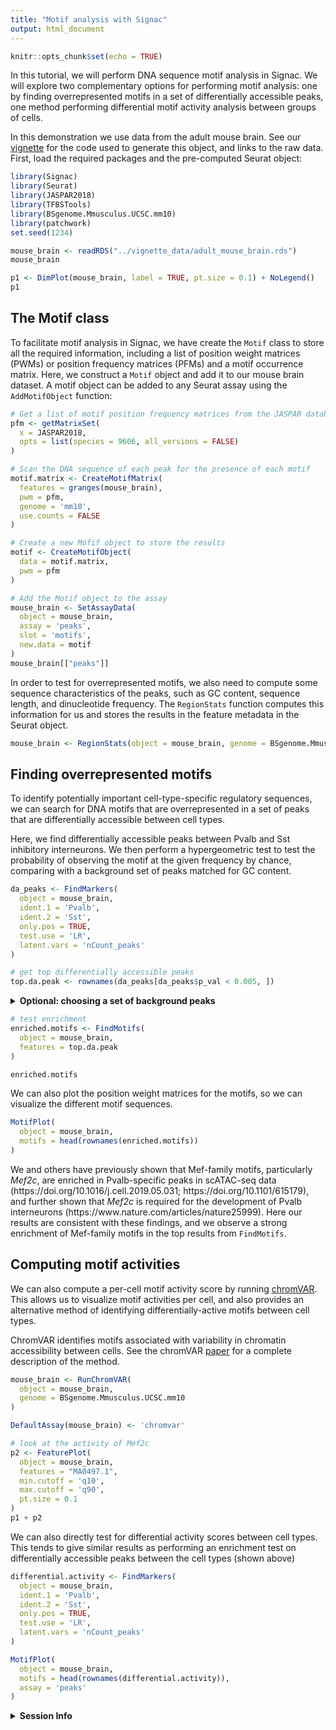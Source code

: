 ```yaml
---
title: "Motif analysis with Signac"
output: html_document
---
```


```r
knitr::opts_chunk$set(echo = TRUE)
```

In this tutorial, we will perform DNA sequence motif analysis in Signac. We will explore two complementary options for performing motif analysis: one by finding overrepresented motifs in a set of differentially accessible peaks, one method performing differential motif activity analysis between groups of cells.

In this demonstration we use data from the adult mouse brain. See our [vignette](https://satijalab.org/signac/articles/mouse_brain_vignette.html) for the code used to generate this object, and links to the raw data. First, load the required packages and the pre-computed Seurat object:

```r
library(Signac)
library(Seurat)
library(JASPAR2018)
library(TFBSTools)
library(BSgenome.Mmusculus.UCSC.mm10)
library(patchwork)
set.seed(1234)
```

```r
mouse_brain <- readRDS("../vignette_data/adult_mouse_brain.rds")
mouse_brain
```

```r
p1 <- DimPlot(mouse_brain, label = TRUE, pt.size = 0.1) + NoLegend()
p1
```

## The Motif class

To facilitate motif analysis in Signac, we have create the `Motif` class to store all the required information, including a list of position weight matrices (PWMs) or position frequency matrices (PFMs) and a motif occurrence matrix. Here, we construct a `Motif` object and add it to our mouse brain dataset. A motif object can be added to any Seurat assay using the `AddMotifObject` function:

```r
# Get a list of motif position frequency matrices from the JASPAR database
pfm <- getMatrixSet(
  x = JASPAR2018,
  opts = list(species = 9606, all_versions = FALSE)
)

# Scan the DNA sequence of each peak for the presence of each motif
motif.matrix <- CreateMotifMatrix(
  features = granges(mouse_brain),
  pwm = pfm,
  genome = 'mm10',
  use.counts = FALSE
)

# Create a new Mofif object to store the results
motif <- CreateMotifObject(
  data = motif.matrix,
  pwm = pfm
)

# Add the Motif object to the assay
mouse_brain <- SetAssayData(
  object = mouse_brain,
  assay = 'peaks',
  slot = 'motifs',
  new.data = motif
)
mouse_brain[["peaks"]]
```

In order to test for overrepresented motifs, we also need to compute some sequence characteristics of the peaks, such as GC content, sequence length, and dinucleotide frequency.
The `RegionStats` function computes this information for us and stores the results in the feature metadata in the Seurat object.

```r
mouse_brain <- RegionStats(object = mouse_brain, genome = BSgenome.Mmusculus.UCSC.mm10)
```

## Finding overrepresented motifs

To identify potentially important cell-type-specific regulatory sequences, we can search for DNA motifs that are overrepresented in a set of peaks that are differentially accessible between cell types.

Here, we find differentially accessible peaks between Pvalb and Sst inhibitory interneurons. We then perform a hypergeometric test to test the probability of observing the motif at 
the given frequency by chance, comparing with a background set of peaks matched for GC content. 

```r
da_peaks <- FindMarkers(
  object = mouse_brain,
  ident.1 = 'Pvalb',
  ident.2 = 'Sst',
  only.pos = TRUE,
  test.use = 'LR',
  latent.vars = 'nCount_peaks'
)

# get top differentially accessible peaks
top.da.peak <- rownames(da_peaks[da_peaks$p_val < 0.005, ])
```

<details>
  <summary>**Optional: choosing a set of background peaks**</summary>
  
Matching the set of background peaks is essential when finding enriched DNA
sequence motifs. By default, we choose a set of peaks matched for GC content,
but it can be sometimes be beneficial to further restrict the background peaks
to those that are accessible in the groups of cells compared when finding
differentially accessible peaks.

The `AccessiblePeaks()` function can be used to find a set of peaks that are 
open in a subset of cells. We can use this function to first restrict the set
of possible background peaks to those peaks that were open in the set of cells
compared in `FindMarkers()`, and then create a GC-content-matched set of peaks
from this larger set using `MatchRegionStats()`.

```r
# find peaks open in Pvalb or Sst cells
open.peaks <- AccessiblePeaks(mouse_brain, idents = c("Pvalb", "Sst"))

# match the overall GC content in the peak set
peaks.matched <- MatchRegionStats(
  meta.feature = GetAssayData(mouse_brain, assay = "peaks", slot = "meta.features")[open.peaks, ],
  regions = top.da.peak,
  n = 50000
)
```

`peaks.matched` can then be used as the background peak set by setting
`background=peaks.matched` in `FindMotifs()`.

</details>

```r
# test enrichment
enriched.motifs <- FindMotifs(
  object = mouse_brain,
  features = top.da.peak
)
```

```r
enriched.motifs
```

We can also plot the position weight matrices for the motifs, so we can visualize the different motif sequences.

```r
MotifPlot(
  object = mouse_brain,
  motifs = head(rownames(enriched.motifs))
)
```

We and others have previously shown that Mef-family motifs, particularly *Mef2c*, are enriched in Pvalb-specific peaks in scATAC-seq data
(https://doi.org/10.1016/j.cell.2019.05.031; https://doi.org/10.1101/615179),
and further shown that *Mef2c* is required for the development of Pvalb interneurons (https://www.nature.com/articles/nature25999).
Here our results are consistent with these findings, and we observe a strong enrichment of Mef-family motifs in the top results from `FindMotifs`.

## Computing motif activities

We can also compute a per-cell motif activity score by running [chromVAR](https://greenleaflab.github.io/chromVAR/index.html). This allows us to visualize motif activities per cell, and also provides an alternative method of identifying differentially-active motifs between cell types.

ChromVAR identifies motifs associated with variability in chromatin accessibility between cells.
See the chromVAR [paper](https://www.nature.com/articles/nmeth.4401) for a complete description of the method.

```r
mouse_brain <- RunChromVAR(
  object = mouse_brain,
  genome = BSgenome.Mmusculus.UCSC.mm10
)

DefaultAssay(mouse_brain) <- 'chromvar'

# look at the activity of Mef2c
p2 <- FeaturePlot(
  object = mouse_brain,
  features = "MA0497.1",
  min.cutoff = 'q10',
  max.cutoff = 'q90',
  pt.size = 0.1
)
p1 + p2
```

We can also directly test for differential activity scores between cell types. This tends to give similar results as performing an enrichment test on differentially accessible peaks between the cell types (shown above)

```r
differential.activity <- FindMarkers(
  object = mouse_brain,
  ident.1 = 'Pvalb',
  ident.2 = 'Sst',
  only.pos = TRUE,
  test.use = 'LR',
  latent.vars = 'nCount_peaks'
)

MotifPlot(
  object = mouse_brain,
  motifs = head(rownames(differential.activity)),
  assay = 'peaks'
)
```

<details>
  <summary>**Session Info**</summary>
  
```r
sessionInfo()
```

</details>

